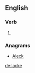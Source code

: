 ==English==

===Verb===
{{head|en|verb}}

# {{obsolete spelling of|lack|lang=en}}

===Anagrams===
* [[Aleck#English|Aleck]]

[[de:lacke]]